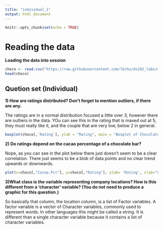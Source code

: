 ```yaml
---
title: "individual_1"
output: html_document
---
```


```r
knitr::opts_chunk$set(echo = TRUE)
```

# Reading the data

**Loading the data into session**

```r
choco <- read.csv("https://raw.githubusercontent.com/lbchu/ds202_labs/master/choco.csv")
head(choco)
```

## Quetion set (Individual)

**1) How are ratings distributed? Don’t forget to mention outliers, if there are any. **

The ratings are in a normal distribution focused a little over 3, however there are outliers in the data. YOu can see this in the rating that is maxed out at 5, they must really like it, and the couple that are very low, below 2 in general. 

```r
boxplot(choco[,'Rating'], ylab = "Rating", main = "Boxplot of Chocolate Ratings", col="brown")
```

**2) Do ratings depend on the cacao percentage of a chocolate bar?**

Nope, as you can see in the plot below there just doesn't seem to be a clear correlation. There just seems to be a blob of data points and no clear trend upwards or downwards. 

```r
plot(x=choco[,"Cocoa.Pct"], y=choco[,"Rating"], ylab= 'Rating', xlab="Cocoa Percent", main = "Cocoa Percent vs. Rating", col="brown")
```

**3)What class is the variable representing company locations? How is this different from a ‘character’ variable? (You do not need to produce a graphic for this question.)**

So basically that column, the location column, is a list of Factor variables. A factor variable is a vector of Character variables, commonly used to represent words. In other languages this might be called a string. It is different than a single character variable because it contains a list of character variables.